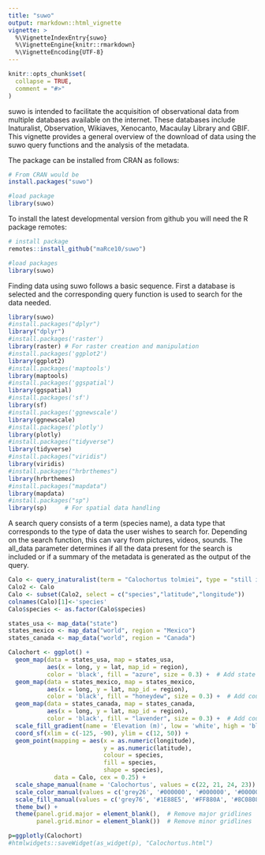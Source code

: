 ```yaml
---
title: "suwo"
output: rmarkdown::html_vignette
vignette: >
  %\VignetteIndexEntry{suwo}
  %\VignetteEngine{knitr::rmarkdown}
  %\VignetteEncoding{UTF-8}
---
```



```r
knitr::opts_chunk$set(
  collapse = TRUE,
  comment = "#>"
)
```

suwo is intended to facilitate the acquisition of observational data from multiple databases available on the internet. These databases include Inaturalist, Observation, Wikiaves, Xenocanto, Macaulay Library and GBIF. This vignette provides a general overview of the download of data using the suwo query functions and the analysis of the metadata.

The package can be installed from CRAN as follows:

```r

# From CRAN would be
install.packages("suwo")

#load package
library(suwo)


```

To install the latest developmental version from github you will need the R package remotes:
```r

# install package
remotes::install_github("maRce10/suwo")

#load packages
library(suwo)

```

Finding data using suwo follows a basic sequence. First a database is selected and the corresponding query function is used to search for the data needed.

```r
library(suwo)
#install.packages("dplyr")
library("dplyr")
#install.packages('raster')
library(raster) # For raster creation and manipulation
#install.packages('ggplot2')
library(ggplot2)
#install.packages('maptools')
library(maptools)
#install.packages('ggspatial')
library(ggspatial)
#install.packages('sf')
library(sf)
#install.packages('ggnewscale')
library(ggnewscale)
#install.packages('plotly')
library(plotly)
#install.packages("tidyverse")
library(tidyverse)
#install.packages("viridis")
library(viridis)
#install.packages("hrbrthemes")
library(hrbrthemes)
#install.packages("mapdata")
library(mapdata)
#install.packages("sp")
library(sp)     # For spatial data handling
```

A search query consists of a term (species name), a data type that corresponds to the type of data the user wishes to search for. Depending on the search function, this can vary from pictures, videos, sounds. The all_data parameter determines if all the data present for the search is included or if a summary of the metadata is generated as the output of the query.

```r

Calo <- query_inaturalist(term = "Calochortus tolmiei", type = "still image", all_data = FALSE )
Calo2 <- Calo
Calo <- subset(Calo2, select = c("species","latitude","longitude"))
colnames(Calo)[1]<-'species'
Calo$species <- as.factor(Calo$species)

```

```r

states_usa <- map_data("state")
states_mexico <- map_data("world", region = "Mexico")
states_canada <- map_data("world", region = "Canada")

```

```r

Calochort <- ggplot() +
  geom_map(data = states_usa, map = states_usa,
           aes(x = long, y = lat, map_id = region),
           color = 'black', fill = "azure", size = 0.3) +  # Add state borders for the USA
  geom_map(data = states_mexico, map = states_mexico,
           aes(x = long, y = lat, map_id = region),
           color = 'black', fill = "honeydew", size = 0.3) +  # Add country borders for Mexico
  geom_map(data = states_canada, map = states_canada,
           aes(x = long, y = lat, map_id = region),
           color = 'black', fill = "lavender", size = 0.3) +  # Add country borders for Canada
  scale_fill_gradient(name = 'Elevation (m)', low = 'white', high = 'black') +
  coord_sf(xlim = c(-125, -90), ylim = c(12, 50)) +
  geom_point(mapping = aes(x = as.numeric(longitude),
                           y = as.numeric(latitude),
                           colour = species,
                           fill = species,
                           shape = species),
             data = Calo, cex = 0.25) +
  scale_shape_manual(name = 'Calochortus', values = c(22, 21, 24, 23)) +
  scale_color_manual(values = c('grey26', '#000000', '#000000', '#000000')) +
  scale_fill_manual(values = c('grey76', '#1E88E5', '#FF880A', '#8C0808')) +
  theme_bw() +
  theme(panel.grid.major = element_blank(),  # Remove major gridlines
        panel.grid.minor = element_blank())  # Remove minor gridlines

```

```r
p=ggplotly(Calochort)  
#htmlwidgets::saveWidget(as_widget(p), "Calochortus.html")

```

